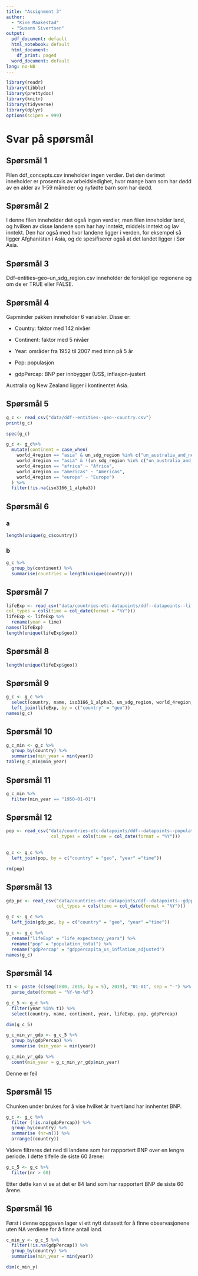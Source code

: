 ```yaml
---
title: "Assignment 3"
author: 
  - "Kine Maakestad"
  - "Susann Sivertsen"
output:
  pdf_document: default
  html_notebook: default
  html_document:
    df_print: paged
  word_document: default
lang: no-NB
---
```


```r
library(readr)
library(tibble)
library(prettydoc)
library(knitr)
library(tidyverse)
library(dplyr)
options(scipen = 999)
```

# Svar på spørsmål

## Spørsmål 1

Filen ddf_concepts.csv inneholder ingen verdier. Det den derimot inneholder er prosentvis av arbeidsledighet, hvor mange barn som har dødd av en alder av 1-59 måneder og nyfødte barn som har dødd.

## Spørsmål 2

I denne filen inneholder det også ingen verdier, men filen inneholder land, og hvilken av disse landene som har høy inntekt, middels inntekt og lav inntekt. Den har også med hvor landene ligger i verden, for eksempel så ligger Afghanistan i Asia, og de spesifiserer også at det landet ligger i Sør Asia.

## Spørsmål 3

Ddf--entities--geo--un_sdg_region.csv inneholder de forskjellige regionene og om de er TRUE eller FALSE.

## Spørsmål 4

Gapminder pakken inneholder 6 variabler. Disse er:

-   Country: faktor med 142 nivåer

-   Continent: faktor med 5 nivåer

-   Year: områder fra 1952 til 2007 med trinn på 5 år

-   Pop: populasjon

-   gdpPercap: BNP per innbygger (US\$, inflasjon-justert

Australia og New Zealand ligger i kontinentet Asia.

## Spørsmål 5

```r
g_c <- read_csv("data/ddf--entities--geo--country.csv")
print(g_c)
```


```r
spec(g_c)
```


```r
g_c <- g_c%>%
  mutate(continent = case_when(
    world_4region == "asia" & un_sdg_region %in% c("un_australia_and_new_zealand","un_oceania_exc_australia_and_new_zealand") ~ "Oceania",
    world_4region == "asia" & !(un_sdg_region %in% c("un_australia_and_new_zealand", "un_oceania_exc_australia_and_new_zealand")) ~ "Asia",
    world_4region == "africa" ~ "Africa",
    world_4region == "americas" ~ "Americas",
    world_4region == "europe" ~ "Europe")
  ) %>% 
  filter(!is.na(iso3166_1_alpha3))
```


## Spørsmål 6
### a
```r
length(unique(g_c$country))
```

### b

```r
g_c %>% 
  group_by(continent) %>% 
  summarise(countries = length(unique(country)))
```
## Spørsmål 7

```r
lifeExp <- read_csv("data/countries-etc-datapoints/ddf--datapoints--life_expectancy_years--by--geo--time.csv",
col_types = cols(time = col_date(format = "%Y")))
lifeExp <- lifeExp %>% 
  rename(year = time)
names(lifeExp)
length(unique(lifeExp$geo))
```


## Spørsmål 8

```r
length(unique(lifeExp$geo))
```


## Spørsmål 9

```r
g_c <- g_c %>%
  select(country, name, iso3166_1_alpha3, un_sdg_region, world_4region, continent, world_6region) %>%
  left_join(lifeExp, by = c("country" = "geo"))
names(g_c)
```

## Spørsmål 10

```r
g_c_min <- g_c %>% 
  group_by(country) %>% 
  summarise(min_year = min(year))
table(g_c_min$min_year)
```

## Spørsmål 11

```r
g_c_min %>% 
  filter(min_year == "1950-01-01")
```

## Spørsmål 12

```r

pop <- read_csv("data/countries-etc-datapoints/ddf--datapoints--population_total--by--geo--time.csv",
                 col_types = cols(time = col_date(format = "%Y")))
             
```

```r
g_c <- g_c %>%
  left_join(pop, by = c("country" = "geo", "year" ="time"))

rm(pop)
```


## Spørsmål 13 

```r
gdp_pc <- read_csv("data/countries-etc-datapoints/ddf--datapoints--gdppercapita_us_inflation_adjusted--by--geo--time.csv",
                   col_types = cols(time = col_date(format = "%Y")))

g_c <- g_c %>%
  left_join(gdp_pc, by = c("country" = "geo", "year" ="time"))
```

```r
g_c <- g_c %>%
  rename("lifeExp" = "life_expectancy_years") %>%
  rename("pop" = "population_total") %>%
  rename("gdpPercap" = "gdppercapita_us_inflation_adjusted")
names(g_c)
```

## Spørsmål 14

```r
t1 <- paste (c(seq(1800, 2015, by = 5), 2019), "01-01", sep = "-") %>%
  parse_date(format = "%Y-%m-%d")

g_c_5 <- g_c %>% 
  filter(year %in% t1) %>%
  select(country, name, continent, year, lifeExp, pop, gdpPercap)

dim(g_c_5)
```

```r
g_c_min_yr_gdp <- g_c_5 %>%
  group_by(gdpPercap) %>%
  summarise (min_year = min(year))

g_c_min_yr_gdp %>%
  count(min_year = g_c_min_yr_gdp$min_year)

```

Denne er feil

## Spørsmål 15 

Chunken under brukes for å vise hvilket år hvert land har innhentet BNP. 

```r
g_c <- g_c %>%
  filter (!is.na(gdpPercap)) %>%
  group_by(country) %>%
  summarise (nr=n()) %>%
  arrange((country))
```

Videre filtreres det ned til landene som har rapportert BNP over en lengre periode. I dette tilfelle de siste 60 årene:
```r
g_c_5 <- g_c %>%
  filter(nr > 60)
```

Etter dette kan vi se at det er 84 land som har rapportert BNP de siste 60 årene. 

## Spørsmål 16 

Først i denne oppgaven lager vi ett nytt datasett for å finne observasjonene uten NA verdiene for å finne antall land.  


```r
c_min_y <- g_c_5 %>%
  filter(!is.na(gdpPercap)) %>%
  group_by(country) %>%
  summarise(min_year = min(year))

dim(c_min_y)
```





